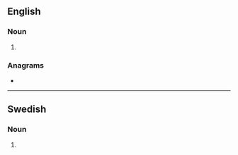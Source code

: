 ==English==

===Noun===
{{head|en|noun plural form}}

# {{plural of|profiler|lang=en}}

===Anagrams===
* {{anagrams|en|a=efiloprrs|pro-lifers|prolifers}}

----

==Swedish==

===Noun===
{{head|sv|noun form}}

# {{sv-noun-form-indef-gen-pl|profil}}